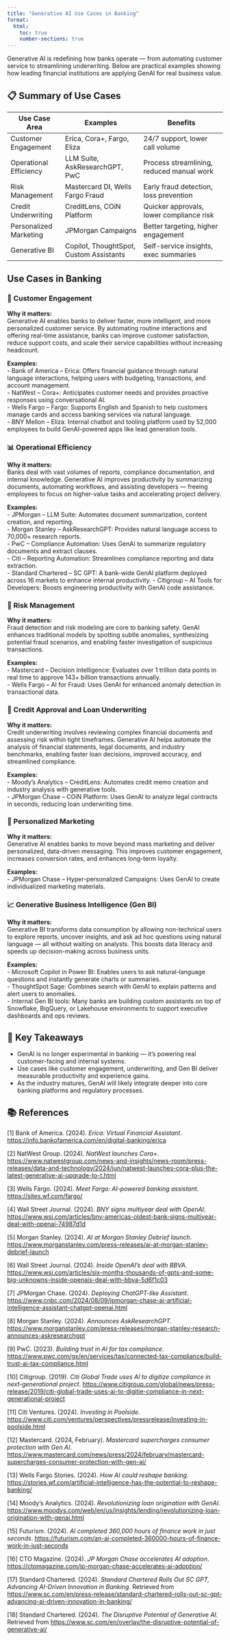 ```yaml
---
title: "Generative AI Use Cases in Banking"
format:
  html:
    toc: true
    number-sections: true
---
```


Generative AI is redefining how banks operate — from automating customer service to streamlining underwriting. Below are practical examples showing how leading financial institutions are applying GenAI for real business value.

## 📋 Summary of Use Cases

| Use Case Area             | Examples                            | Benefits                              |
|---------------------------|--------------------------------------|----------------------------------------|
| Customer Engagement       | Erica, Cora+, Fargo, Eliza           | 24/7 support, lower call volume         |
| Operational Efficiency    | LLM Suite, AskResearchGPT, PwC       | Process streamlining, reduced manual work  |
| Risk Management           | Mastercard DI, Wells Fargo Fraud     | Early fraud detection, loss prevention |
| Credit Underwriting       | CreditLens, COiN Platform            | Quicker approvals, lower compliance risk|
| Personalized Marketing    | JPMorgan Campaigns                   | Better targeting, higher engagement    |
| Generative BI             | Copilot, ThoughtSpot, Custom Assistants| Self-service insights, exec summaries |

## Use Cases in Banking

### 🏦 Customer Engagement

::: {.callout appearance="simple" title=""}
**Why it matters:**  
Generative AI enables banks to deliver faster, more intelligent, and more personalized customer service. By automating routine interactions and offering real-time assistance, banks can improve customer satisfaction, reduce support costs, and scale their service capabilities without increasing headcount.
:::

**Examples:**  
- Bank of America – Erica: Offers financial guidance through natural language interactions, helping users with budgeting, transactions, and account management.  
- NatWest – Cora+: Anticipates customer needs and provides proactive responses using conversational AI.  
- Wells Fargo – Fargo: Supports English and Spanish to help customers manage cards and access banking services via natural language.  
- BNY Mellon – Eliza: Internal chatbot and tooling platform used by 52,000 employees to build GenAI-powered apps like lead generation tools.

### 📊 Operational Efficiency

::: {.callout appearance="simple" title=""}
**Why it matters:**  
Banks deal with vast volumes of reports, compliance documentation, and internal knowledge. Generative AI improves productivity by summarizing documents, automating workflows, and assisting developers — freeing employees to focus on higher-value tasks and accelerating project delivery.
:::

**Examples:**  
- JPMorgan – LLM Suite: Automates document summarization, content creation, and reporting.  
- Morgan Stanley – AskResearchGPT: Provides natural language access to 70,000+ research reports.  
- PwC – Compliance Automation: Uses GenAI to summarize regulatory documents and extract clauses.  
- Citi – Reporting Automation: Streamlines compliance reporting and data extraction.  
- Standard Chartered – SC GPT: A bank-wide GenAI platform deployed across 16 markets to enhance internal productivity. 
- Citigroup – AI Tools for Developers: Boosts engineering productivity with GenAI code assistance.

### 🔐 Risk Management

::: {.callout appearance="simple" title=""}
**Why it matters:**  
Fraud detection and risk modeling are core to banking safety. GenAI enhances traditional models by spotting subtle anomalies, synthesizing potential fraud scenarios, and enabling faster investigation of suspicious transactions.
:::

**Examples:**  
- Mastercard – Decision Intelligence: Evaluates over 1 trillion data points in real time to approve 143+ billion transactions annually.  
- Wells Fargo – AI for Fraud: Uses GenAI for enhanced anomaly detection in transactional data.

### 📝 Credit Approval and Loan Underwriting

::: {.callout appearance="simple" title=""}
**Why it matters:**  
Credit underwriting involves reviewing complex financial documents and assessing risk within tight timeframes. Generative AI helps automate the analysis of financial statements, legal documents, and industry benchmarks, enabling faster loan decisions, improved accuracy, and streamlined compliance.
:::

**Examples:**  
- Moody’s Analytics – CreditLens: Automates credit memo creation and industry analysis with generative tools.  
- JPMorgan Chase – COiN Platform: Uses GenAI to analyze legal contracts in seconds, reducing loan underwriting time.

### 📣 Personalized Marketing

::: {.callout appearance="simple" title=""}
**Why it matters:**  
Generative AI enables banks to move beyond mass marketing and deliver personalized, data-driven messaging. This improves customer engagement, increases conversion rates, and enhances long-term loyalty.
:::

**Examples:**  
- JPMorgan Chase – Hyper-personalized Campaigns: Uses GenAI to create individualized marketing materials.

### 📈 Generative Business Intelligence (Gen BI)

::: {.callout appearance="simple" title=""}
**Why it matters:**  
Generative BI transforms data consumption by allowing non-technical users to explore reports, uncover insights, and ask ad hoc questions using natural language — all without waiting on analysts. This boosts data literacy and speeds up decision-making across business units.
:::

**Examples:**  
- Microsoft Copilot in Power BI: Enables users to ask natural-language questions and instantly generate charts or summaries.  
- ThoughtSpot Sage: Combines search with GenAI to explain patterns and alert users to anomalies.  
- Internal Gen BI tools: Many banks are building custom assistants on top of Snowflake, BigQuery, or Lakehouse environments to support executive dashboards and ops reviews.

## 🧾 Key Takeaways

- GenAI is no longer experimental in banking — it's powering real customer-facing and internal systems.
- Use cases like customer engagement, underwriting, and Gen BI deliver measurable productivity and experience gains.
- As the industry matures, GenAI will likely integrate deeper into core banking platforms and regulatory processes.


## 📚 References

[1] Bank of America. (2024). *Erica: Virtual Financial Assistant*. [https://info.bankofamerica.com/en/digital-banking/erica](https://info.bankofamerica.com/en/digital-banking/erica)

[2] NatWest Group. (2024). *NatWest launches Cora+*. [https://www.natwestgroup.com/news-and-insights/news-room/press-releases/data-and-technology/2024/jun/natwest-launches-cora-plus-the-latest-generative-ai-upgrade-to-t.html](https://www.natwestgroup.com/news-and-insights/news-room/press-releases/data-and-technology/2024/jun/natwest-launches-cora-plus-the-latest-generative-ai-upgrade-to-t.html)

[3] Wells Fargo. (2024). *Meet Fargo: AI-powered banking assistant*. [https://sites.wf.com/fargo/](https://sites.wf.com/fargo/)

[4] Wall Street Journal. (2024). *BNY signs multiyear deal with OpenAI*. [https://www.wsj.com/articles/bny-americas-oldest-bank-signs-multiyear-deal-with-openai-74987d1d](https://www.wsj.com/articles/bny-americas-oldest-bank-signs-multiyear-deal-with-openai-74987d1d)

[5] Morgan Stanley. (2024). *AI at Morgan Stanley Debrief launch*. [https://www.morganstanley.com/press-releases/ai-at-morgan-stanley-debrief-launch](https://www.morganstanley.com/press-releases/ai-at-morgan-stanley-debrief-launch)

[6] Wall Street Journal. (2024). *Inside OpenAI’s deal with BBVA*. [https://www.wsj.com/articles/six-months-thousands-of-gpts-and-some-big-unknowns-inside-openais-deal-with-bbva-5d6f1c03](https://www.wsj.com/articles/six-months-thousands-of-gpts-and-some-big-unknowns-inside-openais-deal-with-bbva-5d6f1c03)

[7] JPMorgan Chase. (2024). *Deploying ChatGPT-like Assistant*. [https://www.cnbc.com/2024/08/09/jpmorgan-chase-ai-artificial-intelligence-assistant-chatgpt-openai.html](https://www.cnbc.com/2024/08/09/jpmorgan-chase-ai-artificial-intelligence-assistant-chatgpt-openai.html)

[8] Morgan Stanley. (2024). *Announces AskResearchGPT*. [https://www.morganstanley.com/press-releases/morgan-stanley-research-announces-askresearchgpt](https://www.morganstanley.com/press-releases/morgan-stanley-research-announces-askresearchgpt)

[9] PwC. (2023). *Building trust in AI for tax compliance*. [https://www.pwc.com/gx/en/services/tax/connected-tax-compliance/build-trust-ai-tax-compliance.html](https://www.pwc.com/gx/en/services/tax/connected-tax-compliance/build-trust-ai-tax-compliance.html)

[10] Citigroup. (2019). *Citi Global Trade uses AI to digitize compliance in next-generational project*. [https://www.citigroup.com/global/news/press-release/2019/citi-global-trade-uses-ai-to-digitie-compliance-in-next-generational-project](https://www.citigroup.com/global/news/press-release/2019/citi-global-trade-uses-ai-to-digitie-compliance-in-next-generational-project)

[11] Citi Ventures. (2024). *Investing in Poolside*. [https://www.citi.com/ventures/perspectives/pressrelease/investing-in-poolside.html](https://www.citi.com/ventures/perspectives/pressrelease/investing-in-poolside.html)

[12] Mastercard. (2024, February). *Mastercard supercharges consumer protection with Gen AI*. [https://www.mastercard.com/news/press/2024/february/mastercard-supercharges-consumer-protection-with-gen-ai/](https://www.mastercard.com/news/press/2024/february/mastercard-supercharges-consumer-protection-with-gen-ai/)

[13] Wells Fargo Stories. (2024). *How AI could reshape banking*. [https://stories.wf.com/artificial-intelligence-has-the-potential-to-reshape-banking/](https://stories.wf.com/artificial-intelligence-has-the-potential-to-reshape-banking/)

[14] Moody’s Analytics. (2024). *Revolutionizing loan origination with GenAI*. [https://www.moodys.com/web/en/us/insights/lending/revolutionizing-loan-origination-with-genai.html](https://www.moodys.com/web/en/us/insights/lending/revolutionizing-loan-origination-with-genai.html)

[15] Futurism. (2024). *AI completed 360,000 hours of finance work in just seconds*. [https://futurism.com/an-ai-completed-360000-hours-of-finance-work-in-just-seconds](https://futurism.com/an-ai-completed-360000-hours-of-finance-work-in-just-seconds)

[16] CTO Magazine. (2024). *JP Morgan Chase accelerates AI adoption*. [https://ctomagazine.com/jp-morgan-chase-accelerates-ai-adoption/](https://ctomagazine.com/jp-morgan-chase-accelerates-ai-adoption/)

[17] Standard Chartered. (2024). *Standard Chartered Rolls Out SC GPT, Advancing AI-Driven Innovation in Banking*. Retrieved from [https://www.sc.com/en/press-release/standard-chartered-rolls-out-sc-gpt-advancing-ai-driven-innovation-in-banking/](https://www.sc.com/en/press-release/standard-chartered-rolls-out-sc-gpt-advancing-ai-driven-innovation-in-banking/)

[18] Standard Chartered. (2024). *The Disruptive Potential of Generative AI*. Retrieved from [https://www.sc.com/en/overlay/the-disruptive-potential-of-generative-ai/](https://www.sc.com/en/overlay/the-disruptive-potential-of-generative-ai/)